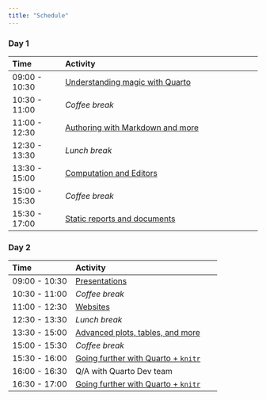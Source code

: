 ```yaml
---
title: "Schedule"
---
```


### Day 1

| Time          | Activity                                              |
|:--------------|:------------------------------------------------------|
| 09:00 - 10:30 | [Understanding magic with Quarto](../materials/01-intro-quarto.html) |
| 10:30 - 11:00 | *Coffee break*                                        |
| 11:00 - 12:30 | [Authoring with Markdown and more](../materials/02-authoring.html)  |
| 12:30 - 13:30 | *Lunch break*                                         |
| 13:30 - 15:00 | [Computation and Editors](../materials/03-computation-editors.html)                                |
| 15:00 - 15:30 | *Coffee break*                                        |
| 15:30 - 17:00 | [Static reports and documents](../materials/04-static-documents.html)                           |

### Day 2

| Time          | Activity                         |
|:--------------|:---------------------------------|
| 09:00 - 10:30 | [Presentations](../materials/05-presentations.html)                     |
| 10:30 - 11:00 | *Coffee break*                   |
| 11:00 - 12:30 | [Websites](../materials/06-websites.html)                          |
| 12:30 - 13:30 | *Lunch break*                    |
| 13:30 - 15:00 | [Advanced plots, tables, and more](../materials/07-plots-tables.html)  |
| 15:00 - 15:30 | *Coffee break*                   |
| 15:30 - 16:00 | [Going further with Quarto + `knitr`](../materials/08-advanced-knitr.html)  |
| 16:00 - 16:30 | Q/A with Quarto Dev team  |
| 16:30 - 17:00 | [Going further with Quarto + `knitr`](../materials/08-advanced-knitr.html)  |